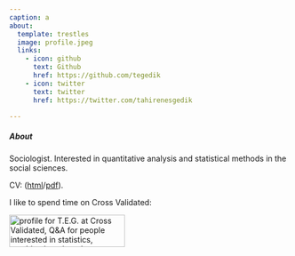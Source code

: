 ```yaml
---
caption: a
about:
  template: trestles
  image: profile.jpeg
  links:
    - icon: github
      text: Github
      href: https://github.com/tegedik
    - icon: twitter
      text: twitter
      href: https://twitter.com/tahirenesgedik

---
```

##### **About**

Sociologist. Interested in quantitative analysis and statistical methods in the social sciences.

CV: ([html](https://tegedik.github.io/cv/)/[pdf](https://tegedik.github.io/cv/index.pdf)).

<!-- <center> 

```r
knitr::include_graphics("dim.jpg")
```


</center> -->

<!-- 
##### **Education**

**University of Florida**  
PhD in Sociology | 2018

**Middle East Technical University**  
MSc in Sociology | 2012

**Middle East Technical University**  
BSc in Sociology |
-->
I like to spend time on Cross Validated:

<div>

<a align="left" href="https://stats.stackexchange.com/users/109647/t-e-g"> <img src="https://stats.stackexchange.com/users/flair/109647.png" title="profile for T.E.G. at Cross Validated, Q&amp;A for people interested in statistics, machine learning, data analysis, data mining, and data visualization" alt="profile for T.E.G. at Cross Validated, Q&amp;A for people interested in statistics, machine learning, data analysis, data mining, and data visualization" align="left" width="208" height="58"/> </a>

</div>

<br />
